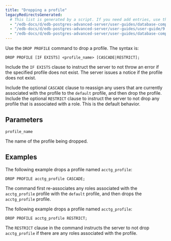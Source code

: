 ```yaml
---
title: "Dropping a profile"
legacyRedirectsGenerated:
  # This list is generated by a script. If you need add entries, use the `legacyRedirects` key.
  - "/edb-docs/d/edb-postgres-advanced-server/user-guides/database-compatibility-for-oracle-developers-guide/9.6/Database_Compatibility_for_Oracle_Developers_Guide_v9.6.1.032.html"
  - "/edb-docs/d/edb-postgres-advanced-server/user-guides/user-guide/9.5/EDB_Postgres_Enterprise_Guide.1.029.html"
  - "/edb-docs/d/edb-postgres-advanced-server/user-guides/database-compatibility-for-oracle-developers-guide/9.5/Database_Compatibility_for_Oracle_Developers_Guide.1.032.html"
---
```


<div id="dropping_a_profile" class="registered_link"></div>

Use the `DROP PROFILE` command to drop a profile. The syntax is:

```text
DROP PROFILE [IF EXISTS] <profile_name> [CASCADE|RESTRICT];
```

Include the `IF EXISTS` clause to instruct the server to not throw an error if the specified profile does not exist. The server issues a notice if the profile does not exist.

Include the optional `CASCADE` clause to reassign any users that are currently associated with the profile to the `default` profile, and then drop the profile. Include the optional `RESTRICT` clause to instruct the server to not drop any profile that is associated with a role. This is the default behavior.

## Parameters

`profile_name`

The name of the profile being dropped.

## Examples

The following example drops a profile named `acctg_profile`:

```text
DROP PROFILE acctg_profile CASCADE;
```

The command first re-associates any roles associated with the `acctg_profile` profile with the `default` profile, and then drops the `acctg_profile` profile.

The following example drops a profile named `acctg_profile`:

```text
DROP PROFILE acctg_profile RESTRICT;
```

The `RESTRICT` clause in the command instructs the server to not drop `acctg_profile` if there are any roles associated with the profile.
